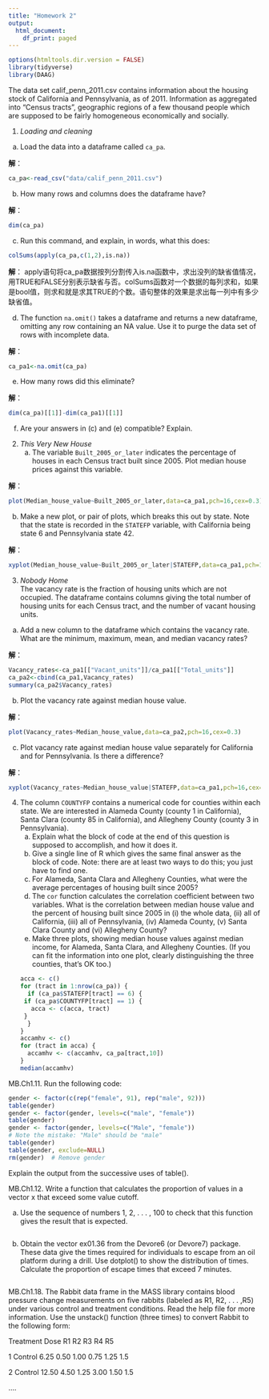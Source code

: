 ```yaml
---
title: "Homework 2"
output:
  html_document:
    df_print: paged
---
```

```r
options(htmltools.dir.version = FALSE)
library(tidyverse)
library(DAAG)
```

The data set calif_penn_2011.csv contains information about the housing stock of California and Pennsylvania, as of 2011.  Information as aggregated into "Census tracts", geographic regions of a few thousand people which are supposed to be fairly homogeneous economically and socially.

1. _Loading and cleaning_
a. Load the data into a dataframe called `ca_pa`.

**解**：
```r
ca_pa<-read_csv("data/calif_penn_2011.csv")
```

b. How many rows and columns does the dataframe have?

**解**：
```r
dim(ca_pa)
```

c. Run this command, and explain, in words, what this does:
```r
colSums(apply(ca_pa,c(1,2),is.na))
```

**解**：
apply语句将ca_pa数据按列分割传入is.na函数中，求出没列的缺省值情况，用TRUE和FALSE分别表示缺省与否。colSums函数对一个数据的每列求和，如果是bool值，则求和就是求其TRUE的个数。语句整体的效果是求出每一列中有多少缺省值。

d. The function `na.omit()` takes a dataframe and returns a new dataframe, omitting any row containing an NA value.  Use it to purge the data set of rows with incomplete data.

**解**：
```r
ca_pa1<-na.omit(ca_pa)
```

e. How many rows did this eliminate?

**解**：
```r
dim(ca_pa)[[1]]-dim(ca_pa1)[[1]]
```

f. Are your answers in (c) and (e) compatible? Explain.

2. _This Very New House_  
    a. The variable `Built_2005_or_later` indicates the percentage of houses in each Census tract built since 2005.  Plot median house prices against this variable.
    
**解**：
```r
plot(Median_house_value~Built_2005_or_later,data=ca_pa1,pch=16,cex=0.3)
```

b. Make a new plot, or pair of plots, which breaks this out by state.  Note that the state is recorded in the `STATEFP` variable, with California being state 6 and Pennsylvania state 42.

**解**：
```r
xyplot(Median_house_value~Built_2005_or_later|STATEFP,data=ca_pa1,pch=16,cex=0.3,auto.key=list(columns=2),subset=STATEFP%in%c("06","42"))
```

3. _Nobody Home_  
The vacancy rate is the fraction of housing units which are not occupied.  The dataframe contains columns giving the total number of housing units for each Census tract, and the number of vacant housing units.  

a. Add a new column to the dataframe which contains the vacancy rate.  What are the minimum, maximum, mean, and median vacancy rates?

**解**：
```r
Vacancy_rates<-ca_pa1[["Vacant_units"]]/ca_pa1[["Total_units"]]
ca_pa2<-cbind(ca_pa1,Vacancy_rates)
summary(ca_pa2$Vacancy_rates)
```

b. Plot the vacancy rate against median house value.

**解**：
```r
plot(Vacancy_rates~Median_house_value,data=ca_pa2,pch=16,cex=0.3)
```

c. Plot vacancy rate against median house value separately for California and for Pennsylvania.  Is there a difference?

**解**：
```r
xyplot(Vacancy_rates~Median_house_value|STATEFP,data=ca_pa1,pch=16,cex=0.3,auto.key=list(columns=2))
```
    
4. The column `COUNTYFP` contains a numerical code for counties within each state.  We are interested in Alameda County (county 1 in California), Santa Clara (county 85 in California), and Allegheny County (county 3 in Pennsylvania).
    a. Explain what the block of code at the end of this question is supposed to accomplish, and how it does it.
    b. Give a single line of R which gives the same final answer as the block of code.  Note: there are at least two ways to do this; you just have to find one.
    c. For Alameda, Santa Clara and Allegheny Counties, what were the average percentages of housing built since 2005?
    d. The `cor` function calculates the correlation coefficient between two variables.  What is the correlation between median house value and the percent of housing built since 2005 in (i) the whole data, (ii) all of California, (iii) all of Pennsylvania, (iv) Alameda County, (v) Santa Clara County and (vi) Allegheny County?
    e. Make three plots, showing median house values against median income, for Alameda, Santa Clara, and Allegheny Counties.  (If you can fit the information into one plot, clearly distinguishing the three counties, that's OK too.)
```r
acca <- c()
for (tract in 1:nrow(ca_pa)) {
  if (ca_pa$STATEFP[tract] == 6) {
    if (ca_pa$COUNTYFP[tract] == 1) {
      acca <- c(acca, tract)
    }
  }
}
accamhv <- c()
for (tract in acca) {
  accamhv <- c(accamhv, ca_pa[tract,10])
}
median(accamhv)
```

MB.Ch1.11. Run the following code:
```r
gender <- factor(c(rep("female", 91), rep("male", 92)))
table(gender)
gender <- factor(gender, levels=c("male", "female"))
table(gender)
gender <- factor(gender, levels=c("Male", "female"))
# Note the mistake: "Male" should be "male"
table(gender)
table(gender, exclude=NULL)
rm(gender)  # Remove gender
```
Explain the output from the successive uses of table().
     
MB.Ch1.12. Write a function that calculates the proportion of values in a vector x that exceed some value cutoff.

(a) Use the sequence of numbers 1, 2, . . . , 100 to check that this function gives the result that is expected.
```r

```

(b) Obtain the vector ex01.36 from the Devore6 (or Devore7) package. These data give the times required for individuals to escape from an oil platform during a drill. Use dotplot() to show the distribution of times. Calculate the proportion of escape times that exceed 7 minutes.
```r

```

MB.Ch1.18. The Rabbit data frame in the MASS library contains blood pressure change measurements on five rabbits (labeled as R1, R2, . . . ,R5) under various control and treatment conditions. Read the help file for more information. Use the unstack() function (three times) to convert Rabbit to the following form:

Treatment Dose   R1   R2   R3   R4   R5 

1 Control 6.25  0.50 1.00 0.75 1.25 1.5 

2 Control 12.50 4.50 1.25 3.00 1.50 1.5 

....
```r

```

